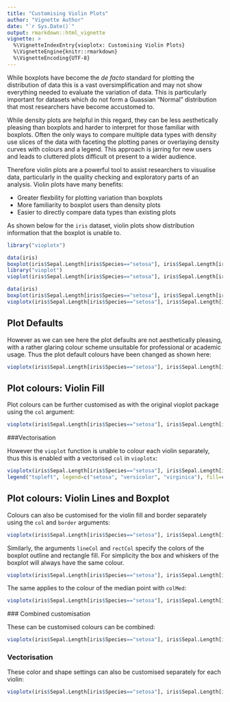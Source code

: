 ```yaml
---
title: "Customising Violin Plots"
author: "Vignette Author"
date: "`r Sys.Date()`"
output: rmarkdown::html_vignette
vignette: >
  %\VignetteIndexEntry{vioplotx: Customising Violin Plots}
  %\VignetteEngine{knitr::rmarkdown}
  %\VignetteEncoding{UTF-8}
---
```


While boxplots have become the _de facto_ standard for plotting the distribution of data this is a vast oversimplification and may not show everything needed to evaluate the variation of data. This is particularly important for datasets which do not form a Guassian "Normal" distribution that most researchers have become accustomed to.

While density plots are helpful in this regard, they can be less aesthetically pleasing than boxplots and harder to interpret for those familiar with boxplots. Often the only ways to compare multiple data types with density use slices of the data with faceting the plotting panes or overlaying density curves with colours and a legend. This approach is jarring for new users and leads to cluttered plots difficult ot present to a wider audience.

Therefore violin plots are a powerful tool to assist researchers to visualise data, particularly in the quality checking and exploratory parts of an analysis. Violin plots have many benefits:

- Greater flexbility for plotting variation than boxplots
- More familiarity to boxplot users than density plots
- Easier to directly compare data types than existing plots

As shown below for the `iris` dataset, violin plots show distribution information that the boxplot is unable to.

```r
library("vioplotx")
```

```r
data(iris)
boxplot(iris$Sepal.Length[iris$Species=="setosa"], iris$Sepal.Length[iris$Species=="versicolor"], iris$Sepal.Length[iris$Species=="virginica"], names=c("setosa", "versicolor", "virginica"))
library("vioplot")
vioplot(iris$Sepal.Length[iris$Species=="setosa"], iris$Sepal.Length[iris$Species=="versicolor"], iris$Sepal.Length[iris$Species=="virginica"], names=c("setosa", "versicolor", "virginica"))
```

```r
data(iris)
boxplot(iris$Sepal.Length[iris$Species=="setosa"], iris$Sepal.Length[iris$Species=="versicolor"], iris$Sepal.Length[iris$Species=="virginica"], names=c("setosa", "versicolor", "virginica"), main = "Sepal Length")
vioplotx(iris$Sepal.Length[iris$Species=="setosa"], iris$Sepal.Length[iris$Species=="versicolor"], iris$Sepal.Length[iris$Species=="virginica"], names=c("setosa", "versicolor", "virginica"), main = "Sepal Length", col="magenta")
```

## Plot Defaults

However as we can see here the plot defaults are not aesthetically pleasing, with a rather glaring colour scheme unsuitable for professional or academic usage. Thus the plot default colours have been changed as shown here:

```r
vioplotx(iris$Sepal.Length[iris$Species=="setosa"], iris$Sepal.Length[iris$Species=="versicolor"], iris$Sepal.Length[iris$Species=="virginica"], names=c("setosa", "versicolor", "virginica"), main = "Sepal Length")
```

## Plot colours: Violin Fill

Plot colours can be further customised as with the original vioplot package using the `col` argument:

```r
vioplotx(iris$Sepal.Length[iris$Species=="setosa"], iris$Sepal.Length[iris$Species=="versicolor"], iris$Sepal.Length[iris$Species=="virginica"], names=c("setosa", "versicolor", "virginica"), main = "Sepal Length", col="lightblue")
```

###Vectorisation

However the `vioplot` function is unable to colour each violin separately, thus this is enabled with a vectorised `col` in `vioplotx`:

```r
vioplotx(iris$Sepal.Length[iris$Species=="setosa"], iris$Sepal.Length[iris$Species=="versicolor"], iris$Sepal.Length[iris$Species=="virginica"], names=c("setosa", "versicolor", "virginica"), main = "Sepal Length", col=c("lightgreen", "lightblue", "palevioletred"))
legend("topleft", legend=c("setosa", "versicolor", "virginica"), fill=c("lightgreen", "lightblue", "palevioletred"), cex = 0.5)
```


## Plot colours: Violin Lines and Boxplot

Colours can also be customised for the violin fill and border separately using the `col` and `border` arguments:

```r
vioplotx(iris$Sepal.Length[iris$Species=="setosa"], iris$Sepal.Length[iris$Species=="versicolor"], iris$Sepal.Length[iris$Species=="virginica"], names=c("setosa", "versicolor", "virginica"), main = "Sepal Length", col="lightblue", border="royalblue")
```

Similarly, the arguments `lineCol` and `rectCol` specify the colors of the boxplot outline and rectangle fill. For simplicity the box and whiskers of the boxplot will always have the same colour.

```r
vioplotx(iris$Sepal.Length[iris$Species=="setosa"], iris$Sepal.Length[iris$Species=="versicolor"], iris$Sepal.Length[iris$Species=="virginica"], names=c("setosa", "versicolor", "virginica"), main = "Sepal Length", rectCol="palevioletred", lineCol="violetred")
```
 
 The same applies to the colour of the median point with `colMed`:
 
```r
vioplotx(iris$Sepal.Length[iris$Species=="setosa"], iris$Sepal.Length[iris$Species=="versicolor"], iris$Sepal.Length[iris$Species=="virginica"], names=c("setosa", "versicolor", "virginica"), main = "Sepal Length", colMed="violet")
```
 
 ### Combined customisation
 
 These can be customised colours can be combined:
 
```r
vioplotx(iris$Sepal.Length[iris$Species=="setosa"], iris$Sepal.Length[iris$Species=="versicolor"], iris$Sepal.Length[iris$Species=="virginica"], names=c("setosa", "versicolor", "virginica"), main = "Sepal Length", col="lightblue", border="royalblue", rectCol="palevioletred", lineCol="violetred", colMed="violet")
```
 
### Vectorisation

These color and shape settings can also be customised separately for each violin:
```r
vioplotx(iris$Sepal.Length[iris$Species=="setosa"], iris$Sepal.Length[iris$Species=="versicolor"], iris$Sepal.Length[iris$Species=="virginica"], names=c("setosa", "versicolor", "virginica"), main="Sepal Length (Equal Area)", areaEqual = T, col=c("lightgreen", "lightblue", "palevioletred"), border=c("darkolivegreen4", "royalblue4", "violetred4"), rectCol=c("forestgreen", "blue", "palevioletred3"), lineCol=c("darkolivegreen", "royalblue", "violetred4"), colMed=c("green", "cyan", "magenta"), pchMed=c(15, 17, 19))
```
